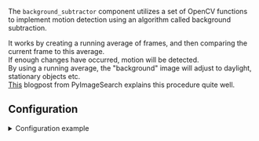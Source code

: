 

<ComponentHeader meta={ComponentMetadata} />

The `background_subtractor` component utilizes a set of OpenCV functions to implement motion detection using an algorithm called background subtraction.

It works by creating a running average of frames, and then comparing the current frame to this average.<br />
If enough changes have occurred, motion will be detected.<br />
By using a running average, the "background" image will adjust to daylight, stationary objects etc.<br />
[This](https://www.pyimagesearch.com/2015/06/01/home-surveillance-and-motion-detection-with-the-raspberry-pi-python-and-opencv/) blogpost from PyImageSearch explains this procedure quite well.

## Configuration

<details>
  <summary>Configuration example</summary>

```yaml
background_subtractor:
  motion_detector:
    cameras:
      camera_one:
        fps: 1
        mask:
          - coordinates:
              - x: 400
                y: 200
              - x: 1000
                y: 200
              - x: 1000
                y: 750
              - x: 400
                y: 750
      camera_two:
        fps: 2
        trigger_recorder: true
```

</details>

<ComponentConfiguration config={config} />

<MotionDetector meta={ComponentMetadata} />

<ComponentTroubleshooting meta={ComponentMetadata} />
